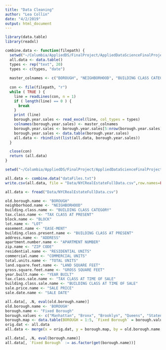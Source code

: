 ```yaml
---
title: "Data Cleaning"
author: "Lea Collin"
date: "4/2/2019"
output: html_document
---
```


```r
library(data.table)
library(readxl)
```

```r
combine.data <- function(filepath) {
  setwd("~/Columbia/AppliedDS/FinalProject/AppliedDataScienceFinalProject/Data")
  all.data <- data.table()
  types <- rep("text", 20)
  types <- c(types, "date")
  
  master_colnames <- c("BOROUGH", "NEIGHBORHOOD", "BUILDING CLASS CATEGORY", "TAX CLASS AT PRESENT", "BLOCK", "LOT", "EASE-MENT", "BUILDING CLASS AT PRESENT", "ADDRESS",  "APARTMENT NUMBER", "ZIP CODE", "RESIDENTIAL UNITS", "COMMERCIAL UNITS", "TOTAL UNITS", "LAND SQUARE FEET", "GROSS SQUARE FEET", "YEAR BUILT", "TAX CLASS AT TIME OF SALE",  "BUILDING CLASS AT TIME OF SALE", "SALE PRICE", "SALE DATE")
  
  con <- file(filepath, "r")
  while ( TRUE ) {
    line = readLines(con, n = 1)
    if ( length(line) == 0 ) {
      break
    }
    print (line)
    borough.year.sales <- read_excel(line, col_types = types)
    colnames(borough.year.sales) <- master_colnames
    borough.year.sales <- borough.year.sales[5:nrow(borough.year.sales),]
    borough.year.sales <- data.table(borough.year.sales)
    all.data <- rbindlist(list(all.data, borough.year.sales))
  }

  close(con)
  return (all.data)
}
```

```r
setwd("~/Columbia/AppliedDS/FinalProject/AppliedDataScienceFinalProject")

all.data <- combine.data("dataFiles.txt")
write.csv(all.data, file = "Data/NYCRealEstateFullData.csv",row.names=FALSE)

all.data <- fread("Data/NYCRealEstateFullData.csv")
```

```r
old.borough.name <- "BOROUGH"
neighborhood.name <- "NEIGHBORHOOD"
building.class.name <- "BUILDING CLASS CATEGORY"
tax.class.name <- "TAX CLASS AT PRESENT"
block.name <- "BLOCK"
lot.name <- "LOT"
easement.name <- "EASE-MENT"
building.class.present.name <- "BUILDING CLASS AT PRESENT"
address.name <- "ADDRESS"
apartment.number.name <- "APARTMENT NUMBER"
zip.name <- "ZIP CODE"
residential.name <- "RESIDENTIAL UNITS"
commercial.name <- "COMMERCIAL UNITS"
total.units.name <- "TOTAL UNITS"
land.square.feet.name <- "LAND SQUARE FEET"
gross.square.feet.name <- "GROSS SQUARE FEET"
year.built.name <- "YEAR BUILT"
tax.class.sale.name <- "TAX CLASS AT TIME OF SALE"
building.class.sale.name <- "BUILDING CLASS AT TIME OF SALE"
sale.price.name <- "SALE PRICE"
sale.date.name <- "SALE DATE"
```

```r
all.data[, .N, eval(old.borough.name)]
old.borough.name <- 'BOROUGH'
borough.name <- "Fixed Borough"
borough.values <- c("Manhattan", "Bronx", "Brooklyn", "Queens", "Staten Island")
borough.map <- data.table(BOROUGH = 1:5, `Fixed Borough` = borough.values)
orig.dat <- all.data
all.data <- merge(x = orig.dat, y = borough.map, by = old.borough.name, all.x = TRUE, all.y = FALSE)
```

```r
all.data[, .N, eval(borough.name)]
all.data[, `Fixed Borough` := as.factor(get(borough.name))]
```
